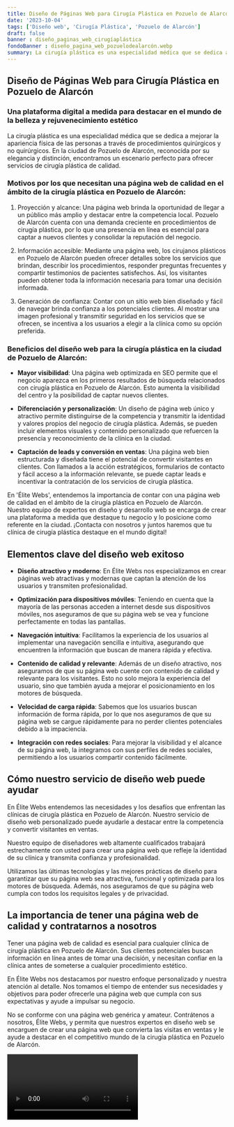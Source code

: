 ```yaml
---
title: Diseño de Páginas Web para Cirugía Plástica en Pozuelo de Alarcón
date: '2023-10-04'
tags: ['Diseño web', 'Cirugía Plástica', 'Pozuelo de Alarcón']
draft: false
banner : diseño_paginas_web_cirugíaplástica
fondoBanner : diseño_pagina_web_pozuelodealarcón.webp
summary: La cirugía plástica es una especialidad médica que se dedica a mejorar la apariencia física de las personas a través de procedimientos quirúrgicos y no quirúrgicos. En la ciudad de Pozuelo de Alarcón, reconocida por su elegancia y distinción, encontramos un escenario perfecto para ofrecer servicios de cirugía plástica de calidad.
---
```


## Diseño de Páginas Web para Cirugía Plástica en Pozuelo de Alarcón

### Una plataforma digital a medida para destacar en el mundo de la belleza y rejuvenecimiento estético

La cirugía plástica es una especialidad médica que se dedica a mejorar la apariencia física de las personas a través de procedimientos quirúrgicos y no quirúrgicos. En la ciudad de Pozuelo de Alarcón, reconocida por su elegancia y distinción, encontramos un escenario perfecto para ofrecer servicios de cirugía plástica de calidad.

### Motivos por los que necesitan una página web de calidad en el ámbito de la cirugía plástica en Pozuelo de Alarcón:

1. Proyección y alcance: Una página web brinda la oportunidad de llegar a un público más amplio y destacar entre la competencia local. Pozuelo de Alarcón cuenta con una demanda creciente en procedimientos de cirugía plástica, por lo que una presencia en línea es esencial para captar a nuevos clientes y consolidar la reputación del negocio.

2. Información accesible: Mediante una página web, los cirujanos plásticos en Pozuelo de Alarcón pueden ofrecer detalles sobre los servicios que brindan, describir los procedimientos, responder preguntas frecuentes y compartir testimonios de pacientes satisfechos. Así, los visitantes pueden obtener toda la información necesaria para tomar una decisión informada.

3. Generación de confianza: Contar con un sitio web bien diseñado y fácil de navegar brinda confianza a los potenciales clientes. Al mostrar una imagen profesional y transmitir seguridad en los servicios que se ofrecen, se incentiva a los usuarios a elegir a la clínica como su opción preferida.

### Beneficios del diseño web para la cirugía plástica en la ciudad de Pozuelo de Alarcón:

- **Mayor visibilidad**: Una página web optimizada en SEO permite que el negocio aparezca en los primeros resultados de búsqueda relacionados con cirugía plástica en Pozuelo de Alarcón. Esto aumenta la visibilidad del centro y la posibilidad de captar nuevos clientes.

- **Diferenciación y personalización**: Un diseño de página web único y atractivo permite distinguirse de la competencia y transmitir la identidad y valores propios del negocio de cirugía plástica. Además, se pueden incluir elementos visuales y contenido personalizado que refuercen la presencia y reconocimiento de la clínica en la ciudad.

- **Captación de leads y conversión en ventas**: Una página web bien estructurada y diseñada tiene el potencial de convertir visitantes en clientes. Con llamados a la acción estratégicos, formularios de contacto y fácil acceso a la información relevante, se puede captar leads e incentivar la contratación de los servicios de cirugía plástica.

En 'Élite Webs', entendemos la importancia de contar con una página web de calidad en el ámbito de la cirugía plástica en Pozuelo de Alarcón. Nuestro equipo de expertos en diseño y desarrollo web se encarga de crear una plataforma a medida que destaque tu negocio y lo posicione como referente en la ciudad. ¡Contacta con nosotros y juntos haremos que tu clínica de cirugía plástica destaque en el mundo digital!

<GifSeo />

<Cta />

## Elementos clave del diseño web exitoso

- **Diseño atractivo y moderno**: En Élite Webs nos especializamos en crear páginas web atractivas y modernas que captan la atención de los usuarios y transmiten profesionalidad.

- **Optimización para dispositivos móviles**: Teniendo en cuenta que la mayoría de las personas acceden a internet desde sus dispositivos móviles, nos aseguramos de que su página web se vea y funcione perfectamente en todas las pantallas.

- **Navegación intuitiva**: Facilitamos la experiencia de los usuarios al implementar una navegación sencilla e intuitiva, asegurando que encuentren la información que buscan de manera rápida y efectiva.

- **Contenido de calidad y relevante**: Además de un diseño atractivo, nos aseguramos de que su página web cuente con contenido de calidad y relevante para los visitantes. Esto no solo mejora la experiencia del usuario, sino que también ayuda a mejorar el posicionamiento en los motores de búsqueda.

- **Velocidad de carga rápida**: Sabemos que los usuarios buscan información de forma rápida, por lo que nos aseguramos de que su página web se cargue rápidamente para no perder clientes potenciales debido a la impaciencia.

- **Integración con redes sociales**: Para mejorar la visibilidad y el alcance de su página web, la integramos con sus perfiles de redes sociales, permitiendo a los usuarios compartir contenido fácilmente.

## Cómo nuestro servicio de diseño web puede ayudar

En Élite Webs entendemos las necesidades y los desafíos que enfrentan las clínicas de cirugía plástica en Pozuelo de Alarcón. Nuestro servicio de diseño web personalizado puede ayudarle a destacar entre la competencia y convertir visitantes en ventas.

Nuestro equipo de diseñadores web altamente cualificados trabajará estrechamente con usted para crear una página web que refleje la identidad de su clínica y transmita confianza y profesionalidad.

Utilizamos las últimas tecnologías y las mejores prácticas de diseño para garantizar que su página web sea atractiva, funcional y optimizada para los motores de búsqueda. Además, nos aseguramos de que su página web cumpla con todos los requisitos legales y de privacidad.

## La importancia de tener una página web de calidad y contratarnos a nosotros

Tener una página web de calidad es esencial para cualquier clínica de cirugía plástica en Pozuelo de Alarcón. Sus clientes potenciales buscan información en línea antes de tomar una decisión, y necesitan confiar en la clínica antes de someterse a cualquier procedimiento estético.

En Élite Webs nos destacamos por nuestro enfoque personalizado y nuestra atención al detalle. Nos tomamos el tiempo de entender sus necesidades y objetivos para poder ofrecerle una página web que cumpla con sus expectativas y ayude a impulsar su negocio.

No se conforme con una página web genérica y amateur. Contrátenos a nosotros, Élite Webs, y permita que nuestros expertos en diseño web se encarguen de crear una página web que convierta las visitas en ventas y le ayude a destacar en el competitivo mundo de la cirugía plástica en Pozuelo de Alarcón.

<Video />

<CtaBot job='Cirugía Plástica' city='Pozuelo de Alarcón'/>

<Gmaps query='Pozuelo de Alarcón+españa+maps' />